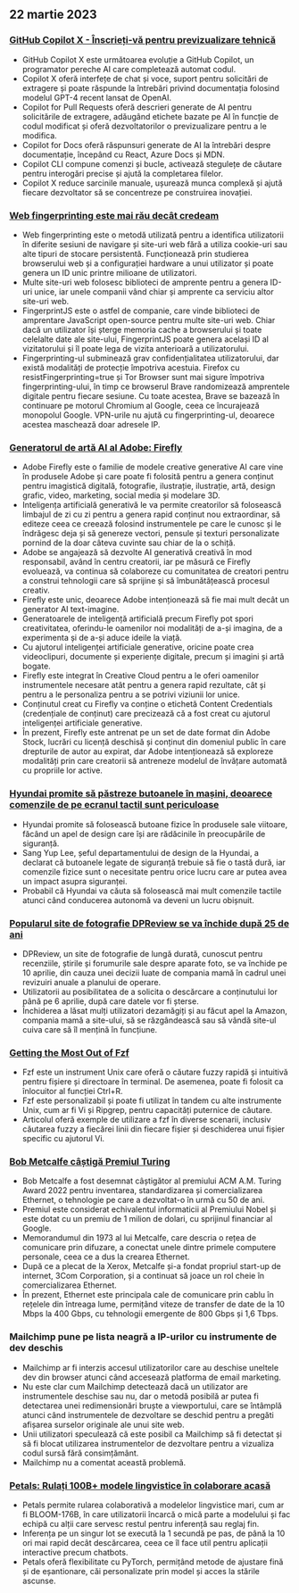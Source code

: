

<CallToAction />

<Steps>

## 22 martie 2023

### [GitHub Copilot X - Înscrieți-vă pentru previzualizare tehnică](https://github.blog/2023-03-22-github-copilot-x-the-ai-powered-developer-experience/?ref=hackernewsgpt.com)

- GitHub Copilot X este următoarea evoluție a GitHub Copilot, un programator pereche AI care completează automat codul.
- Copilot X oferă interfețe de chat și voce, suport pentru solicitări de extragere și poate răspunde la întrebări privind documentația folosind modelul GPT-4 recent lansat de OpenAI.
- Copilot for Pull Requests oferă descrieri generate de AI pentru solicitările de extragere, adăugând etichete bazate pe AI în funcție de codul modificat și oferă dezvoltatorilor o previzualizare pentru a le modifica.
- Copilot for Docs oferă răspunsuri generate de AI la întrebări despre documentație, începând cu React, Azure Docs și MDN.
- Copilot CLI compune comenzi și bucle, activează stegulețe de căutare pentru interogări precise și ajută la completarea filelor.
- Copilot X reduce sarcinile manuale, ușurează munca complexă și ajută fiecare dezvoltator să se concentreze pe construirea inovației.

### [Web fingerprinting este mai rău decât credeam](https://www.bitestring.com/posts/2023-03-19-web-fingerprinting-is-worse-than-I-thought.html?ref=hackernewsgpt.com)

- Web fingerprinting este o metodă utilizată pentru a identifica utilizatorii în diferite sesiuni de navigare și site-uri web fără a utiliza cookie-uri sau alte tipuri de stocare persistentă. Funcționează prin studierea browserului web și a configurației hardware a unui utilizator și poate genera un ID unic printre milioane de utilizatori.
- Multe site-uri web folosesc biblioteci de amprente pentru a genera ID-uri unice, iar unele companii vând chiar și amprente ca serviciu altor site-uri web.
- FingerprintJS este o astfel de companie, care vinde biblioteci de amprentare JavaScript open-source pentru multe site-uri web. Chiar dacă un utilizator își șterge memoria cache a browserului și toate celelalte date ale site-ului, FingerprintJS poate genera același ID al vizitatorului și îl poate lega de vizita anterioară a utilizatorului.
- Fingerprinting-ul subminează grav confidențialitatea utilizatorului, dar există modalități de protecție împotriva acestuia. Firefox cu resistFingerprinting=true și Tor Browser sunt mai sigure împotriva fingerprinting-ului, în timp ce browserul Brave randomizează amprentele digitale pentru fiecare sesiune. Cu toate acestea, Brave se bazează în continuare pe motorul Chromium al Google, ceea ce încurajează monopolul Google. VPN-urile nu ajută cu fingerprinting-ul, deoarece acestea maschează doar adresele IP.

### [Generatorul de artă AI al Adobe: Firefly](https://www.adobe.com/sensei/generative-ai/firefly.html?ref=hackernewsgpt.com)

- Adobe Firefly este o familie de modele creative generative AI care vine în produsele Adobe și care poate fi folosită pentru a genera conținut pentru imagistică digitală, fotografie, ilustrație, ilustrație, artă, design grafic, video, marketing, social media și modelare 3D.
- Inteligența artificială generativă le va permite creatorilor să folosească limbajul de zi cu zi pentru a genera rapid conținut nou extraordinar, să editeze ceea ce creează folosind instrumentele pe care le cunosc și le îndrăgesc deja și să genereze vectori, pensule și texturi personalizate pornind de la doar câteva cuvinte sau chiar de la o schiță.
- Adobe se angajează să dezvolte AI generativă creativă în mod responsabil, având în centru creatorii, iar pe măsură ce Firefly evoluează, va continua să colaboreze cu comunitatea de creatori pentru a construi tehnologii care să sprijine și să îmbunătățească procesul creativ.
- Firefly este unic, deoarece Adobe intenționează să fie mai mult decât un generator AI text-imagine.
- Generatoarele de inteligență artificială precum Firefly pot spori creativitatea, oferindu-le oamenilor noi modalități de a-și imagina, de a experimenta și de a-și aduce ideile la viață.
- Cu ajutorul inteligenței artificiale generative, oricine poate crea videoclipuri, documente și experiențe digitale, precum și imagini și artă bogate.
- Firefly este integrat în Creative Cloud pentru a le oferi oamenilor instrumentele necesare atât pentru a genera rapid rezultate, cât și pentru a le personaliza pentru a se potrivi viziunii lor unice.
- Conținutul creat cu Firefly va conține o etichetă Content Credentials (credențiale de conținut) care precizează că a fost creat cu ajutorul inteligenței artificiale generative.
- În prezent, Firefly este antrenat pe un set de date format din Adobe Stock, lucrări cu licență deschisă și conținut din domeniul public în care drepturile de autor au expirat, dar Adobe intenționează să exploreze modalități prin care creatorii să antreneze modelul de învățare automată cu propriile lor active.

### [Hyundai promite să păstreze butoanele în mașini, deoarece comenzile de pe ecranul tactil sunt periculoase](https://www.thedrive.com/news/hyundai-promises-to-keep-buttons-in-cars-because-touchscreen-controls-are-dangerous?ref=hackernewsgpt.com)

- Hyundai promite să folosească butoane fizice în produsele sale viitoare, făcând un apel de design care își are rădăcinile în preocupările de siguranță.
- Sang Yup Lee, șeful departamentului de design de la Hyundai, a declarat că butoanele legate de siguranță trebuie să fie o tastă dură, iar comenzile fizice sunt o necesitate pentru orice lucru care ar putea avea un impact asupra siguranței.
- Probabil că Hyundai va căuta să folosească mai mult comenzile tactile atunci când conducerea autonomă va deveni un lucru obișnuit.

### [Popularul site de fotografie DPReview se va închide după 25 de ani](https://www.dpreview.com/news/5901145460/dpreview-com-to-close?ref=hackernewsgpt.com)

- DPReview, un site de fotografie de lungă durată, cunoscut pentru recenziile, știrile și forumurile sale despre aparate foto, se va închide pe 10 aprilie, din cauza unei decizii luate de compania mamă în cadrul unei revizuiri anuale a planului de operare.
- Utilizatorii au posibilitatea de a solicita o descărcare a conținutului lor până pe 6 aprilie, după care datele vor fi șterse.
- Închiderea a lăsat mulți utilizatori dezamăgiți și au făcut apel la Amazon, compania mamă a site-ului, să se răzgândească sau să vândă site-ul cuiva care să îl mențină în funcțiune.

### [Getting the Most Out of Fzf](https://andrew-quinn.me/fzf/?ref=hackernewsgpt.com)

- Fzf este un instrument Unix care oferă o căutare fuzzy rapidă și intuitivă pentru fișiere și directoare în terminal. De asemenea, poate fi folosit ca înlocuitor al funcției Ctrl+R.
- Fzf este personalizabil și poate fi utilizat în tandem cu alte instrumente Unix, cum ar fi Vi și Ripgrep, pentru capacități puternice de căutare.
- Articolul oferă exemple de utilizare a fzf în diverse scenarii, inclusiv căutarea fuzzy a fiecărei linii din fiecare fișier și deschiderea unui fișier specific cu ajutorul Vi.

### [Bob Metcalfe câștigă Premiul Turing](https://amturing.acm.org/?2023=&ref=hackernewsgpt.com)

- Bob Metcalfe a fost desemnat câștigător al premiului ACM A.M. Turing Award 2022 pentru inventarea, standardizarea și comercializarea Ethernet, o tehnologie pe care a dezvoltat-o în urmă cu 50 de ani.
- Premiul este considerat echivalentul informaticii al Premiului Nobel și este dotat cu un premiu de 1 milion de dolari, cu sprijinul financiar al Google.
- Memorandumul din 1973 al lui Metcalfe, care descria o rețea de comunicare prin difuzare, a conectat unele dintre primele computere personale, ceea ce a dus la crearea Ethernet.
- După ce a plecat de la Xerox, Metcalfe și-a fondat propriul start-up de internet, 3Com Corporation, și a continuat să joace un rol cheie în comercializarea Ethernet.
- În prezent, Ethernet este principala cale de comunicare prin cablu în rețelele din întreaga lume, permițând viteze de transfer de date de la 10 Mbps la 400 Gbps, cu tehnologii emergente de 800 Gbps și 1,6 Tbps.

### Mailchimp pune pe lista neagră a IP-urilor cu instrumente de dev deschis

- Mailchimp ar fi interzis accesul utilizatorilor care au deschise uneltele dev din browser atunci când accesează platforma de email marketing.
- Nu este clar cum Mailchimp detectează dacă un utilizator are instrumentele deschise sau nu, dar o metodă posibilă ar putea fi detectarea unei redimensionări bruște a viewportului, care se întâmplă atunci când instrumentele de dezvoltare se deschid pentru a pregăti afișarea surselor originale ale unui site web.
- Unii utilizatori speculează că este posibil ca Mailchimp să fi detectat și să fi blocat utilizarea instrumentelor de dezvoltare pentru a vizualiza codul sursă fără consimțământ.
- Mailchimp nu a comentat această problemă.

### [Petals: Rulați 100B+ modele lingvistice în colaborare acasă](https://petals.ml/?ref=hackernewsgpt.com)

- Petals permite rularea colaborativă a modelelor lingvistice mari, cum ar fi BLOOM-176B, în care utilizatorii încarcă o mică parte a modelului și fac echipă cu alții care servesc restul pentru inferență sau reglaj fin.
- Inferența pe un singur lot se execută la 1 secundă pe pas, de până la 10 ori mai rapid decât descărcarea, ceea ce îl face util pentru aplicații interactive precum chatbots.
- Petals oferă flexibilitate cu PyTorch, permițând metode de ajustare fină și de eșantionare, căi personalizate prin model și acces la stările ascunse.

</Steps>
